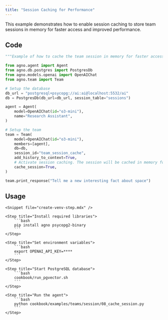 ```yaml
---
title: "Session Caching for Performance"
---
```


This example demonstrates how to enable session caching to store team sessions in memory for faster access and improved performance.

## Code

```python cookbook/examples/teams/session/08_cache_session.py
"""Example of how to cache the team session in memory for faster access."""

from agno.agent import Agent
from agno.db.postgres import PostgresDb
from agno.models.openai import OpenAIChat
from agno.team import Team

# Setup the database
db_url = "postgresql+psycopg://ai:ai@localhost:5532/ai"
db = PostgresDb(db_url=db_url, session_table="sessions")

agent = Agent(
    model=OpenAIChat(id="o3-mini"),
    name="Research Assistant",
)

# Setup the team
team = Team(
    model=OpenAIChat(id="o3-mini"),
    members=[agent],
    db=db,
    session_id="team_session_cache",
    add_history_to_context=True,
    # Activate session caching. The session will be cached in memory for faster access.
    cache_session=True,
)

team.print_response("Tell me a new interesting fact about space")
```

## Usage

<Steps>

    <Snippet file="create-venv-step.mdx" />

    <Step title="Install required libraries">
        ```bash
        pip install agno psycopg2-binary
        ```
    </Step>

    <Step title="Set environment variables">
        ```bash
        export OPENAI_API_KEY=****
        ```
    </Step>

    <Step title="Start PostgreSQL database">
        ```bash
        cookbook/run_pgvector.sh
        ```
    </Step>

    <Step title="Run the agent">
        ```bash
        python cookbook/examples/teams/session/08_cache_session.py
        ```
    </Step>

</Steps>
